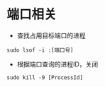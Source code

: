 # 端口相关

- 查找占用目标端口的进程
```shell
sudo lsof -i :[端口号]
```

- 根据端口查询的进程ID，关闭

```shell
sudo kill -9 [ProcessId]
```